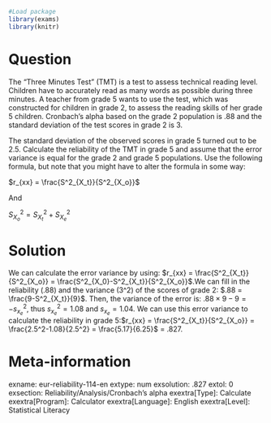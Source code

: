 ```{r, echo = FALSE, results = "hide"}
#Load package
library(exams)
library(knitr)
```
Question
========
The “Three Minutes Test” (TMT) is a test to assess technical reading level. Children have to accurately read as many words as possible during three minutes. A teacher from grade 5 wants to use the test, which was constructed for children in grade 2, to assess the reading skills of her grade 5 children.
Cronbach’s alpha based on the grade 2 population is .88 and the standard deviation of the test scores in grade 2 is 3.

The standard deviation of the observed scores in grade 5 turned out to be 2.5. Calculate the reliability of the TMT in grade 5 and assume that the error variance is equal for the grade 2 and grade 5 populations. Use the following formula, but note that you might have to alter the formula in some way:

$r_{xx} = \frac{S^2_{X_t}}{S^2_{X_o}}$

And

$S^2_{X_o}= S^2_{X_t} + S^2_{X_e}$


Solution
========
We can calculate the error variance by using: $r_{xx} = \frac{S^2_{X_t}}{S^2_{X_o}} = \frac{S^2_{X_0}-S^2_{X_t}}{S^2_{X_o}}$.We can fill in the reliability (.88) and the variance (3^2) of the scores of grade 2: $.88 = \frac{9-S^2_{X_t}}{9}$. Then, the variance of the error is: $.88 \times 9 - 9 = - s^2_{x_e}$, thus $s^2_{x_e} = 1.08$ and $s_{x_e} = 1.04$. We can use this error variance to calculate the reliability in grade 5:$r_{xx} = \frac{S^2_{X_t}}{S^2_{X_o}} = \frac{2.5^2-1.08}{2.5^2} = \frac{5.17}{6.25}$ = .827.


Meta-information
================
exname: eur-reliability-114-en
extype: num
exsolution: .827
extol: 0
exsection: Reliability/Analysis/Cronbach's alpha
exextra[Type]: Calculate
exextra[Program]: Calculator
exextra[Language]: English
exextra[Level]: Statistical Literacy